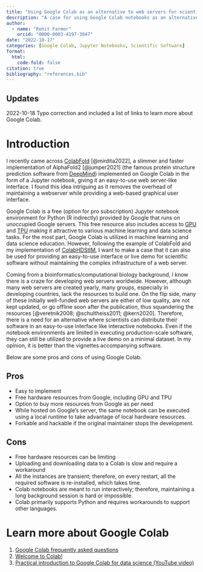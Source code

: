 ```yaml
---
title: "Using Google Colab as an alternative to web servers for scientific software"
description: "A case for using Google Colab notebooks as an alternative to web servers for scientific software."
author: 
  - name: "Rohit Farmer"
    orcid: "0000-0003-4197-3047"
date: "2022-10-17"
categories: [Google Colab, Jupyter Notebooks, Scientific Software]
format:
  html:
    code-fold: false
citation: true
bibliography: "references.bib"
---
```


::: {.callout-note collapse="true"}
## Updates

2022-10-18 Typo correction and included a list of links to learn more about Google Colab.
:::

# Introduction

I recently came across [ColabFold](https://github.com/sokrypton/ColabFold) [@mirdita2022], a slimmer and faster implementation of AlphaFold2 [@jumper2021] (the famous protein structure prediction software from [DeepMind](https://www.deepmind.com/research/highlighted-research/alphafold)) implemented on Google Colab in the form of a Jupyter notebook, giving it an easy-to-use web server-like interface. I found this idea intriguing as it removes the overhead of maintaining a webserver while providing a web-based graphical user interface.

Google Colab is a free (option for pro subscription) Jupyter notebook environment for Python (R indirectly) provided by Google that runs on unoccupied Google servers. This free resource also includes access to [GPU](https://en.wikipedia.org/wiki/Graphics_processing_unit) and [TPU](https://en.wikipedia.org/wiki/Tensor_Processing_Unit) making it attractive to various machine learning and data science tasks. For the most part, Google Colab is utilized in machine learning and data science education. However, following the example of ColabFold and my implementation of [ColabHDStIM](https://github.com/rohitfarmer/ColabHDStIM), I want to make a case that it can also be used for providing an easy-to-use interface or live demo for scientific software without maintaining the complex infrastructure of a web server.

Coming from a bioinformatics/computational biology background, I know there is a craze for developing web servers worldwide. However, although many web servers are created yearly, many groups, especially in developing countries, lack the resources to build one. On the flip side, many of these initially well-funded web servers are either of low quality, are not kept updated, or go offline soon after the publication, thus squandering the resources [@veretnik2008; @schultheiss2011; @kern2020]. Therefore, there is a need for an alternative where scientists can distribute their software in an easy-to-use interface like interactive notebooks. Even if the notebook environments are limited in executing production-scale software, they can still be utilized to provide a live demo on a minimal dataset. In my opinion, it is better than the vignettes accompanying software. 

Below are some pros and cons of using Google Colab.

## Pros

-   Easy to implement
-   Free hardware resources from Google, including GPU and TPU
-   Option to buy more resources from Google as per need
-   While hosted on Google's server, the same notebook can be executed using a local runtime to take advantage of local hardware resources.
-   Forkable and hackable if the original maintainer stops the development.

## Cons

-   Free hardware resources can be limiting
-   Uploading and downloading data to a Colab is slow and require a workaround
-   All the instances are transient; therefore, on every restart, all the required software is re-installed, which takes time.
-   Colab notebooks are meant to run interactively; therefore, maintaining a long background session is hard or impossible.
-   Colab primarily supports Python and requires workarounds to support other languages.

# Learn more about Google Colab

1.  [Google Colab frequently asked questions](https://research.google.com/colaboratory/faq.html)
2.  [Welcome to Colab!](https://colab.research.google.com/)
3.  [Practical introduction to Google Colab for data science (YouTube video)](https://www.youtube.com/watch?v=oCngVVBSsmA)
